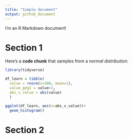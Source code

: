 ```yaml
---
title: "Simple document"
output: github_document
---
```


I'm an R Markdown document! 

# Section 1

Here's a **code chunk** that samples from 
a _normal distribution_:

```r
library(tidyverse)

df_learn = tibble(
  value = rnorm(n=500, mean=1),
  value_geq1 = value>1,
  abs_v_value = abs(value)
  )

ggplot(df_learn, aes(x=abs_v_value))+
  geom_histogram()
```

# Section 2

